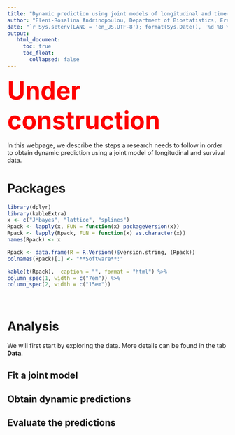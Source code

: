 ```yaml
---
title: "Dynamic prediction using joint models of longitudinal and time-to-event data"
author: "Eleni-Rosalina Andrinopoulou, Department of Biostatistics, Erasmus Medical Center"
date: "`r Sys.setenv(LANG = 'en_US.UTF-8'); format(Sys.Date(), '%d %B %Y')`"
output: 
   html_document:
     toc: true
     toc_float:
       collapsed: false
---
```


<span style="color:red; font-weight:bold; font-size:4em;"> Under construction </span>


In this webpage, we describe the steps a research needs to follow in order to obtain dynamic prediction using a joint model of longitudinal and survival data.

# Packages 

```r
library(dplyr)
library(kableExtra)
x <- c("JMbayes", "lattice", "splines")
Rpack <- lapply(x, FUN = function(x) packageVersion(x))
Rpack <- lapply(Rpack, FUN = function(x) as.character(x))
names(Rpack) <- x

Rpack <- data.frame(R = R.Version()$version.string, (Rpack))
colnames(Rpack)[1] <- "**Software**:"

kable(t(Rpack),  caption = "", format = "html") %>%
column_spec(1, width = c("7em")) %>%
column_spec(2, width = c("15em"))
```

\

# Analysis
We will first start by exploring the data. More details can be found in the tab **Data**.

## Fit a joint model

## Obtain dynamic predictions

## Evaluate the predictions